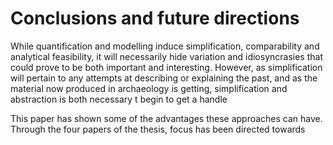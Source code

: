 # Conclusions and future directions

While quantification and modelling induce simplification, comparability and analytical feasibility, it will necessarily hide variation and idiosyncrasies that could prove to be both important and interesting. However, as simplification will pertain to any attempts at describing or explaining the past, and as the material now produced in archaeology is getting, simplification and abstraction is both necessary t begin to get a handle 

This paper has shown some of the advantages these approaches can have. Through the four papers of the thesis, focus has been directed towards 